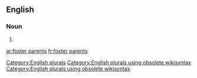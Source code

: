 
==English==

===Noun===
{{head|en}}

# {{plural of|foster parent}}

[[Category:English plurals]][[Category:English plurals using obsolete wikisyntax]][[Category:English plurals using obsolete wikisyntax]]

[[ar:foster parents]]
[[fr:foster parents]]